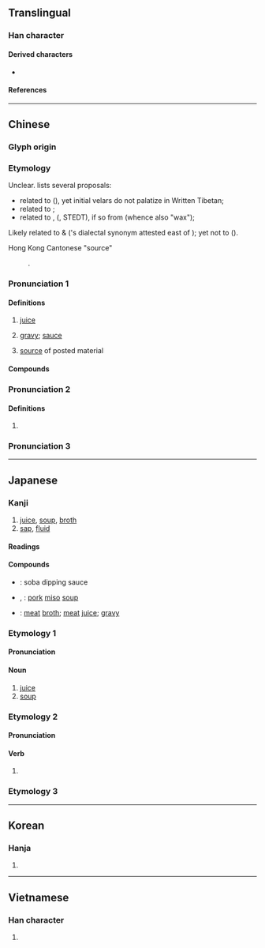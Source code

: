 {{character info}}
==Translingual==

===Han character===
{{stroke order|strokes=5}}
{{Han char|rn=85|rad=水|as=02|sn=5|four=34100|canj=EJ|ids=⿰氵十}}

====Derived characters====
* {{l|mul|[[𢩄]]}}

====References====
{{Han ref|kx=0604.030|dkj=17104|dj=0997.120|hdz=31548.010|uh=6C41}}

----

==Chinese==
{{zh-forms}}

===Glyph origin===
{{Han etym}}

===Etymology===
Unclear. {{zh-ref|Schuessler (2007)}} lists several proposals:
* related to {{cog|bo|ཆབ||water}} ({{zh-ref|Coblin, 1986)}}), yet initial velars do not palatize in Written Tibetan;
* related to {{cog|kac|tr=məgyep|t=liquor}}; 
* related to {{cog|my|ချိပ်||lac}}, {{cog|tbq-lol-pro|*C-gripᴸ||lac; pine}} ({{zh-ref|Peiros & Starostin, 1996}}, STEDT), if so from {{inh|zh|sit-pro|*s-kryap||bug, ant, cochineal, lac insect}} (whence also {{och-l|蠟}} "wax");

Likely related to {{och-l|湆}} & {{och-l|協}} ({{och-l|汁}}'s dialectal synonym attested east of {{w|Tong pass}}); yet not to {{och-l|瀋||liquid, juice}} ({{zh-ref|Schuessler, 2007}}).

; Hong Kong Cantonese "source"
: {{sl|yue|en|sauce}}.

===Pronunciation 1===
{{zh-pron
|m=zhī,er=y
|m-s=zi2
|c=zap1
|h=pfs=chṳp
|md=cáik
|mn=xm,zz,tp,kh,tn,yl,tc:chiap/qz,lk,sx,km,mg,hc:chap/ml:chip
|mn_note=chiap/chap - vernacular; chip - literary
|mn-t=zab4
|w=4tseq
|mc=y
|oc=y
|cat=n
}}

====Definitions====
{{zh-hanzi}}

# [[juice]]
#: {{zh-x|橘子汁|orange juice}}
# [[gravy]]; [[sauce]]
# {{lb|zh|Hong Kong Cantonese|internet slang}} [[source]] of posted material

====Compounds====
{{zh-der|果汁|菜汁|肉汁|啜汁|原汁|乳汁|天然果汁|果汁機|溷汁|滷汁|滷水汁|汁兒|榨汁機|榨汁|雞汁|糞汁|墨汁|藥汁|腦汁|膽汁|金汁|酒汁|豆汁|絞盡腦汁|蔗汁|蘋果汁|橙汁|目汁|喼汁|醬汁|照燒汁|黑椒汁}}

===Pronunciation 2===
{{zh-pron
|m=shí
|cat=pn
}}

====Definitions====
{{zh-hanzi}}

# {{zh-only|汁方}}

===Pronunciation 3===
{{zh-see|協|v}}

----

==Japanese==

===Kanji===
{{ja-kanji|grade=c|rs=水02}}

# [[juice]], [[soup]], [[broth]]
# [[sap]], [[fluid]]

====Readings====
{{ja-readings
|goon=しゅう
|kanon=しゅう
|kanyoon=じゅう
|kun=しる-, つゆ
}}

====Compounds====
{{der-top|Compounds}}
* {{ja-r|蕎麦 汁|そば つゆ}}: soba dipping sauce
* {{ja-r|豚%汁|とん%じる}}, {{ja-r|豚%汁|ぶた%じる}}: [[pork]] [[miso]] [[soup]]
* {{ja-r|肉%汁|にく%じゅう}}: [[meat]] [[broth]]; [[meat]] [[juice]]; [[gravy]]
{{der-bottom}}

===Etymology 1===

====Pronunciation====
{{ja-pron|しる}}

====Noun====
{{ja-noun|しる}}

# [[juice]]
# [[soup]]

===Etymology 2===

====Pronunciation====
{{ja-pron|しる}}

====Verb====
{{ja-verb form|しる}}

# {{lb|ja|2ch slang|dated}} {{alt form|ja|しる|pos=imperative of {{m|ja|する}}}}

===Etymology 3===
{{ja-kanjitab|つゆ|yomi=k}}
{{ja-see|つゆ}}

----

==Korean==

===Hanja===
{{ko-hanja|hangeul=[[집]], [[즙]]|eumhun=|rv=jip, jeup|mr=chip, chŭp|y=cip, cup}}

# {{rfdef|ko|sort=水02}}

----

==Vietnamese==

===Han character===
{{vi-readings|reading=chấp, trấp|rs=水02}}

# {{rfdef|vi|sort=水02}}